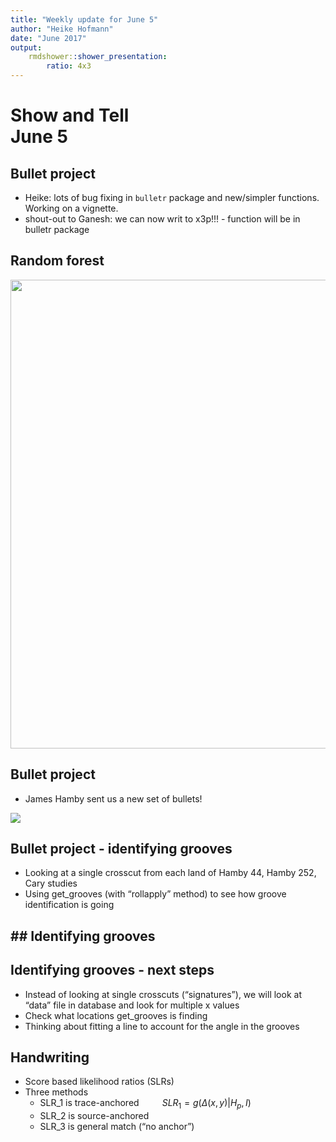 ```yaml
---
title: "Weekly update for June 5"
author: "Heike Hofmann"
date: "June 2017"
output: 
    rmdshower::shower_presentation:
        ratio: 4x3
---
```



# Show and Tell <br> June 5

## Bullet project 

- Heike: lots of bug fixing in `bulletr` package and new/simpler functions. Working on a vignette.
- shout-out to Ganesh: we can now writ to x3p!!! - function will be in bulletr package 

## Random forest

<img src="images/phoenix-matches.png" width=750>

## Bullet project 

- James Hamby sent us a new set of bullets!

![](images/IMG_4839.png)


## Bullet project - identifying grooves  

- Looking at a single crosscut from each land of Hamby 44, Hamby 252, Cary studies
- Using get_grooves (with "rollapply" method) to see how groove identification is going

## Identifying grooves  
- 

## Identifying grooves - next steps  

- Instead of looking at single crosscuts ("signatures"), we will look at "data" file in database and look for multiple x values
- Check what locations get_grooves is finding
- Thinking about fitting a line to account for the angle in the grooves  


## Handwriting  

- Score based likelihood ratios (SLRs)
- Three methods
    - SLR_1 is trace-anchored $\quad\quad SLR_1 = g(\Delta(x,y)|H_p, I)$
    - SLR_2 is source-anchored
    - SLR_3 is general match ("no anchor")
